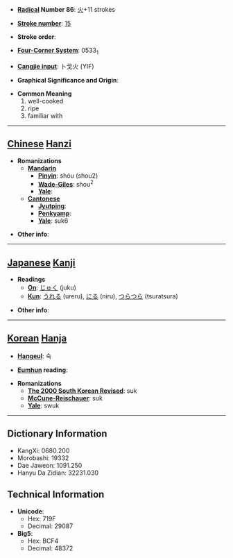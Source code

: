 * '''[[Wiktionary:Chinese radical index| Radical]] Number 86''': [[Wiktionary:Chinese radical index 火|火]]+11 strokes

* '''[[Wiktionary:Chinese total strokes index|Stroke number]]''': [[Wiktionary:Chinese total strokes index 15|15]]

* '''Stroke order''': 

* '''[[Wiktionary:Chinese four corner index|Four-Corner System]]''': 0533<sub>1</sub>

* '''[[Wiktionary:Chinese Cangjie index|Cangjie input]]''': 卜戈火 (YIF)

* '''Graphical Significance and Origin''': 

* '''Common Meaning'''
*#well-cooked
*# ripe
*# familiar with


----

== [[Chinese]] [[Hanzi]] ==

* '''Romanizations'''
** '''[[Mandarin]]'''
*** '''[[Pinyin]]''': shóu (shou2)
*** '''[[Wade-Giles]]''': shou<sup>2</sup>
*** '''[[Yale]]''': 
** '''[[Cantonese]]'''
*** '''[[Jyutping]]''':
*** '''[[Penkyamp]]''': 
*** '''[[Yale]]''': suk6

* '''Other info''': 

----

== [[Japanese]] [[Kanji]] ==

* '''Readings'''
** '''[[On]]''': [[じゅく]] (juku)
** '''[[Kun]]''': [[うれる]] (ureru), [[にる]] (niru), [[つらつら]] (tsuratsura)

* '''Other info''':  

----

== [[Korean]] [[Hanja]] ==

* '''[[Hangeul]]''': 숙

* '''[[Eumhun]] reading''': 

* '''Romanizations'''
** '''[[The 2000 South Korean Revised Romanization|The 2000 South Korean Revised]]''': suk
** '''[[McCune-Reischauer]]''': suk
** '''[[Yale]]''': swuk

----

== Dictionary Information ==

* KangXi: 0680.200
* Morobashi: 19332
* Dae Jaweon: 1091.250
* Hanyu Da Zidian: 32231.030

== Technical Information ==

* '''Unicode''':
** Hex: 719F
** Decimal: 29087
* '''Big5''':
** Hex: BCF4
** Decimal: 48372